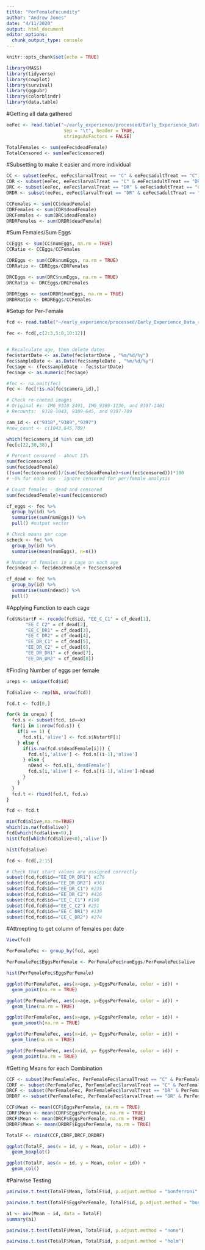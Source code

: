 ```yaml
---
title: "PerFemaleFecundity"
author: "Andrew Jones"
date: "4/11/2020"
output: html_document
editor_options: 
  chunk_output_type: console
---
```


```r
knitr::opts_chunk$set(echo = TRUE)
```


```r
library(MASS)
library(tidyverse)
library(cowplot)
library(survival)
library(ggpubr)
library(colorblindr)
library(data.table)

```

#Getting all data gathered
```r
eeFec <- read.table("~/early_experience/processed/Early_Experience_Data_rechecked.txt",
                     sep = "\t", header = TRUE,
                     stringsAsFactors = FALSE) 

TotalFemales <- sum(eeFec$deadFemale)
TotalCensored <- sum(eeFec$censored)
```

#Subsetting to make it easier and more individual
```r
CC <- subset(eeFec, eeFec$larvalTreat == "C" & eeFec$adultTreat == "C")
CDR <- subset(eeFec, eeFec$larvalTreat == "C" & eeFec$adultTreat == "DR")
DRC <- subset(eeFec, eeFec$larvalTreat == "DR" & eeFec$adultTreat == "C")
DRDR <- subset(eeFec, eeFec$larvalTreat == "DR" & eeFec$adultTreat == "DR")

CCFemales <- sum(CC$deadFemale)
CDRFemales <- sum(CDR$deadFemale)
DRCFemales <- sum(DRC$deadFemale)
DRDRFemales <- sum(DRDR$deadFemale)
```

#Sum Females/Sum Eggs
```r
CCEggs <- sum(CC$numEggs, na.rm = TRUE)
CCRatio <- CCEggs/CCFemales

CDREggs <- sum(CDR$numEggs, na.rm = TRUE)
CDRRatio <- CDREggs/CDRFemales

DRCEggs <- sum(DRC$numEggs, na.rm = TRUE)
DRCRatio <- DRCEggs/DRCFemales

DRDREggs <- sum(DRDR$numEggs, na.rm = TRUE)
DRDRRatio <- DRDREggs/CCFemales
```

#Setup for Per-Female
```r
fcd <- read.table("~/early_experience/processed/Early_Experience_Data_rechecked.txt",sep = "\t", header = TRUE,stringsAsFactors = FALSE)

fec <- fcd[,c(2:3,5:8,10:12)]


# Recalculate age, then delete dates
fec$startDate <- as.Date(fec$startDate , "%m/%d/%y")
fec$sampleDate <- as.Date(fec$sampleDate , "%m/%d/%y")
fec$age <- (fec$sampleDate - fec$startDate)
fec$age <- as.numeric(fec$age)

#fec <- na.omit(fec) 
fec <- fec[!is.na(fec$camera_id),]

# Check re-conted images
# Original #s: IMG_9318 2491, IMG_9389-1136, and 9397-1461
# Recounts:  9318-1043, 9389-645, and 9397-709

cam_id <- c("9318","9389","9397")
#new_count <- c(1043,645,709)

which(fec$camera_id %in% cam_id)
fec[c(22,30,38),]

# Percent censored - about 11%
sum(fec$censored)
sum(fec$deadFemale)
((sum(fec$censored))/(sum(fec$deadFemale)+sum(fec$censored)))*100
# ~5% for each sex - ignore censored for per/female analysis

# Count females - dead and censored
sum(fec$deadFemale)+sum(fec$censored)

cf_eggs <- fec %>%
  group_by(id) %>%
  summarise(sum(numEggs)) %>%
  pull() #output vector

# Check means per cage
scheck <- fec %>%
  group_by(id) %>%
  summarise(mean(numEggs), n=n())

# Number of females in a cage on each age
fec$ndead <- fec$deadFemale + fec$censored

cf_dead <- fec %>%
  group_by(id) %>%
  summarise(sum(ndead)) %>%
  pull()
```

#Applying Function to each cage
```r
fcd$NstartF <- recode(fcd$id, "EE_C_C1" = cf_dead[1],
       "EE_C_C2" = cf_dead[2],
       "EE_C_DR1" = cf_dead[3],
       "EE_C_DR2" = cf_dead[4],
       "EE_DR_C1" = cf_dead[5],
       "EE_DR_C2" = cf_dead[6],
       "EE_DR_DR1" = cf_dead[7],
       "EE_DR_DR2" = cf_dead[8])
```

#Finding Number of eggs per female
```r
ureps <- unique(fcd$id)

fcd$alive <- rep(NA, nrow(fcd))

fcd.t <- fcd[0,]

for(k in ureps) {
  fcd.s <- subset(fcd, id==k)
  for(i in 1:nrow(fcd.s)) {
    if(i == 1) {
      fcd.s[i,'alive'] <- fcd.s$NstartF[1]
    } else {
      if(is.na(fcd.s$deadFemale[i])) {
        fcd.s[i,'alive'] <- fcd.s[(i-1),'alive']
      } else {
        nDead <- fcd.s[i,'deadFemale']
        fcd.s[i,'alive'] <- fcd.s[(i-1),'alive']-nDead
      }
    }
  }
  fcd.t <- rbind(fcd.t, fcd.s)
}

fcd <- fcd.t

min(fcd$alive,na.rm=TRUE)
which(is.na(fcd$alive))
fcd[which(fcd$alive<0),]
hist(fcd[which(fcd$alive<0),'alive'])

hist(fcd$alive)

fcd <- fcd[,2:15]

# Check that start values are assigned correctly
subset(fcd,fcd$id=="EE_DR_DR1") #176
subset(fcd,fcd$id=="EE_DR_DR2") #361
subset(fcd,fcd$id=="EE_DR_C1") #235
subset(fcd,fcd$id=="EE_DR_C2") #426
subset(fcd,fcd$id=="EE_C_C1") #190
subset(fcd,fcd$id=="EE_C_C2") #251
subset(fcd,fcd$id=="EE_C_DR1") #139
subset(fcd,fcd$id=="EE_C_DR2") #274
```


#Attmepting to get column of females per date
```r
View(fcd)

PerFemaleFec <- group_by(fcd, age)

PerFemaleFec$EggsPerFemale <- PerFemaleFec$numEggs/PerFemaleFec$alive

hist(PerFemaleFec$EggsPerFemale)

ggplot(PerFemaleFec, aes(x=age, y=EggsPerFemale, color = id)) +
  geom_point(na.rm = TRUE)

ggplot(PerFemaleFec, aes(x=age, y=EggsPerFemale, color = id)) +
  geom_line(na.rm = TRUE)

ggplot(PerFemaleFec, aes(x=age, y=EggsPerFemale, color = id)) +
  geom_smooth(na.rm = TRUE)

ggplot(PerFemaleFec, aes(x=id, y= EggsPerFemale, color = id)) +
  geom_line(na.rm = TRUE)

ggplot(PerFemaleFec, aes(x=id, y= EggsPerFemale, color = id)) +
  geom_point(na.rm = TRUE)

```

#Getting Means for each Combination
```r
CCF <- subset(PerFemaleFec, PerFemaleFec$larvalTreat == "C" & PerFemaleFec$adultTreat == "C")
CDRF <- subset(PerFemaleFec, PerFemaleFec$larvalTreat == "C" & PerFemaleFec$adultTreat == "DR")
DRCF <- subset(PerFemaleFec, PerFemaleFec$larvalTreat == "DR" & PerFemaleFec$adultTreat == "C")
DRDRF <- subset(PerFemaleFec, PerFemaleFec$larvalTreat == "DR" & PerFemaleFec$adultTreat == "DR")

CCF$Mean <- mean(CCF$EggsPerFemale, na.rm = TRUE)
CDRF$Mean <- mean(CDRF$EggsPerFemale, na.rm = TRUE)
DRCF$Mean <- mean(DRCF$EggsPerFemale, na.rm = TRUE)
DRDRF$Mean <- mean(DRDRF$EggsPerFemale, na.rm = TRUE)

TotalF <- rbind(CCF,CDRF,DRCF,DRDRF)

ggplot(TotalF, aes(x = id, y = Mean, color = id)) +
  geom_boxplot()

ggplot(TotalF, aes(x = id, y = Mean, color = id)) +
  geom_col()
```

#Pairwise Testing
```r
pairwise.t.test(TotalF$Mean, TotalF$id, p.adjust.method = "bonferroni", paired = FALSE)

pairwise.t.test(TotalF$EggsPerFemale, TotalF$id, p.adjust.method = "bonferroni", paired = FALSE)

a1 <- aov(Mean ~ id, data = TotalF)
summary(a1)

pairwise.t.test(TotalF$Mean, TotalF$id, p.adjust.method = "none")

pairwise.t.test(TotalF$Mean, TotalF$id, p.adjust.method = "holm")
```



